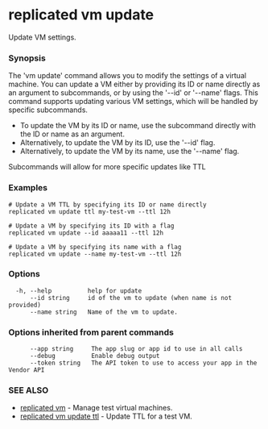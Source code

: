 # replicated vm update

Update VM settings.

### Synopsis

The 'vm update' command allows you to modify the settings of a virtual machine. You can update a VM either by providing its ID or name directly as an argument to subcommands, or by using the '--id' or '--name' flags. This command supports updating various VM settings, which will be handled by specific subcommands.

- To update the VM by its ID or name, use the subcommand directly with the ID or name as an argument.
- Alternatively, to update the VM by its ID, use the '--id' flag.
- Alternatively, to update the VM by its name, use the '--name' flag.

Subcommands will allow for more specific updates like TTL

### Examples

```
# Update a VM TTL by specifying its ID or name directly
replicated vm update ttl my-test-vm --ttl 12h

# Update a VM by specifying its ID with a flag
replicated vm update --id aaaaa11 --ttl 12h

# Update a VM by specifying its name with a flag
replicated vm update --name my-test-vm --ttl 12h
```

### Options

```
  -h, --help          help for update
      --id string     id of the vm to update (when name is not provided)
      --name string   Name of the vm to update.
```

### Options inherited from parent commands

```
      --app string     The app slug or app id to use in all calls
      --debug          Enable debug output
      --token string   The API token to use to access your app in the Vendor API
```

### SEE ALSO

* [replicated vm](replicated-cli-vm)	 - Manage test virtual machines.
* [replicated vm update ttl](replicated-cli-vm-update-ttl)	 - Update TTL for a test VM.

